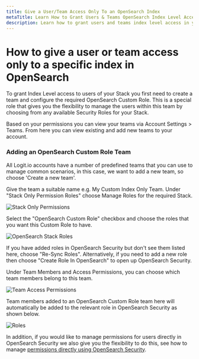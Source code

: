 ```yaml
---
title: Give a User/Team Access Only To an OpenSearch Index
metaTitle: Learn How to Grant Users & Teams OpenSearch Index Level Access
description: Learn how to grant users and teams index level access in your Stack in this helpful article from Logit.io
---
```


# How to give a user or team access only to a specific index in OpenSearch

To grant Index Level access to users of your Stack you first need to create a 
team and configure the required OpenSearch Custom Role. This is a special role 
that gives you the flexibility to manage the users within this team by choosing 
from any available Security Roles for your Stack.

Based on your permissions you can view your teams via Account Settings > Teams. 
From here you can view existing and add new teams to your account.

### Adding an OpenSearch Custom Role Team

All Logit.io accounts have a number of predefined teams that you can use to manage 
common scenarios, in this case, we want to add a new team, so choose 'Create a new team'.

Give the team a suitable name e.g. My Custom Index Only Team.
Under "Stack Only Permission Roles" choose Manage Roles for the required Stack.

![Stack Only Permissions](@/images/help/account-access/stack-only-permissions.png)

Select the "OpenSearch Custom Role" checkbox and choose the roles that you want this Custom Role to have.

![OpenSearch Stack Roles](@/images/help/account-access/opensearch-stack-roles.png)

<Callout type="info">
  If you have added roles in OpenSearch Security but don't see them listed here, 
  choose "Re-Sync Roles". Alternatively, if you need to add a new role then choose 
  "Create Role In OpenSearch" to open up OpenSearch Security.
</Callout>

Under Team Members and Access Permissions, you can choose which team members belong to this team.

![Team Access Permissions](@/images/help/account-access/team-access.png)

Team members added to an OpenSearch Custom Role team here will automatically be 
added to the relevant role in OpenSearch Security as shown below.

![Roles](@/images/help/account-access/roles(2).png)

In addition, if you would like to manage permissions for users directly in 
OpenSearch Security we also give you the flexibility to do this, see how to 
manage [permissions directly using OpenSearch Security](/account-administration/account-access-users-teams/roles-access/opensearch-custom-role).